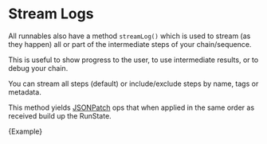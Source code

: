
# Stream Logs

All runnables also have a method `streamLog()` which is used to stream (as they happen) all or part of the intermediate steps of your chain/sequence.

This is useful to show progress to the user, to use intermediate results, or to debug your chain.

You can stream all steps (default) or include/exclude steps by name, tags or metadata.

This method yields [JSONPatch](https://jsonpatch.com/) ops that when applied in the same order as received build up the RunState.

<CodeBlock language="typescript">{Example}</CodeBlock>
